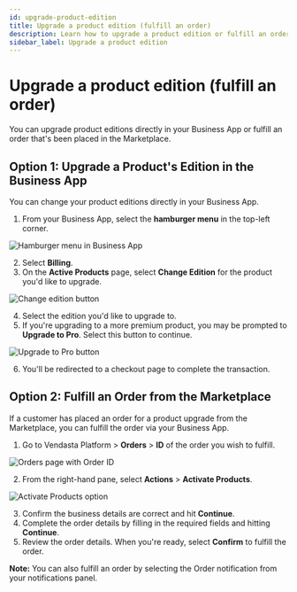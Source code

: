 ```yaml
---
id: upgrade-product-edition
title: Upgrade a product edition (fulfill an order)
description: Learn how to upgrade a product edition or fulfill an order in Vendasta
sidebar_label: Upgrade a product edition
---
```


# Upgrade a product edition (fulfill an order)

You can upgrade product editions directly in your Business App or fulfill an order that's been placed in the Marketplace.

## **Option 1: Upgrade a Product's Edition in the Business App**

You can change your product editions directly in your Business App.

1. From your Business App, select the **hamburger menu** in the top-left corner.

![Hamburger menu in Business App](./img/product-upgrades/menu-icon.jpg)

2. Select **Billing**.
3. On the **Active Products** page, select **Change Edition** for the product you'd like to upgrade.

![Change edition button](./img/product-upgrades/change-edition.jpg)

4. Select the edition you'd like to upgrade to. 
5. If you're upgrading to a more premium product, you may be prompted to **Upgrade to Pro**. Select this button to continue.

![Upgrade to Pro button](./img/product-upgrades/upgrade-to-pro.jpg)

6. You'll be redirected to a checkout page to complete the transaction.

## **Option 2: Fulfill an Order from the Marketplace**

If a customer has placed an order for a product upgrade from the Marketplace, you can fulfill the order via your Business App.

1. Go to Vendasta Platform > **Orders** > **ID** of the order you wish to fulfill.

![Orders page with Order ID](./img/product-upgrades/order-id.jpg)

2. From the right-hand pane, select **Actions** > **Activate Products**.

![Activate Products option](./img/product-upgrades/activate-products.jpg)

3. Confirm the business details are correct and hit **Continue**.
4. Complete the order details by filling in the required fields and hitting **Continue**.
5. Review the order details. When you're ready, select **Confirm** to fulfill the order.  

**Note:** You can also fulfill an order by selecting the Order notification from your notifications panel.